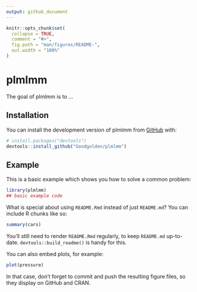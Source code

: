 ```yaml
---
output: github_document
---
```


<!-- README.md is generated from README.Rmd. Please edit that file -->

```r
knitr::opts_chunk$set(
  collapse = TRUE,
  comment = "#>",
  fig.path = "man/figures/README-",
  out.width = "100%"
)
```

# plmlmm

<!-- badges: start -->
<!-- badges: end -->

The goal of plmlmm is to ...

## Installation

You can install the development version of plmlmm from [GitHub](https://github.com/) with:

``` r
# install.packages("devtools")
devtools::install_github("Goodgolden/plmlmm")
```

## Example

This is a basic example which shows you how to solve a common problem:

```r
library(plmlmm)
## basic example code
```

What is special about using `README.Rmd` instead of just `README.md`? You can include R chunks like so:

```r
summary(cars)
```

You'll still need to render `README.Rmd` regularly, to keep `README.md` up-to-date. `devtools::build_readme()` is handy for this.

You can also embed plots, for example:

```r
plot(pressure)
```

In that case, don't forget to commit and push the resulting figure files, so they display on GitHub and CRAN.
